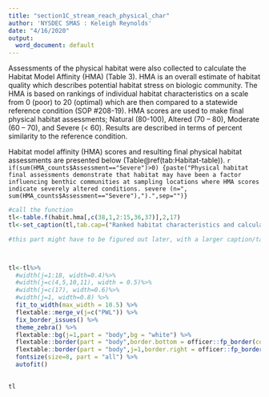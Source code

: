```yaml
---
title: "section1C_stream_reach_physical_char"
author: 'NYSDEC SMAS : Keleigh Reynolds'
date: "4/16/2020"
output:
  word_document: default
---
```


Assessments of the physical habitat were also collected to calculate the Habitat Model Affinity (HMA) (Table 3). HMA is an overall estimate of habitat quality which describes potential habitat stress on biologic community. The HMA is based on rankings of individual habitat characteristics on a scale from 0 (poor) to 20 (optimal) which are then compared to a statewide reference condition (SOP #208-19). HMA scores are used to make final physical habitat assessments; Natural (80-100), Altered (70 – 80), Moderate (60 – 70), and Severe (< 60). Results are described in terms of percent similarity to the reference condition. 

Habitat model affinity (HMA) scores and resulting final physical habitat assessments are presented below (Table\@ref(tab:Habitat-table)). `r if(sum(HMA_counts$Assessment=="Severe")>0) {paste("Physical habitat final assessments demonstrate that habitat may have been a factor influencing benthic communities at sampling locations where HMA scores indicate severely altered conditions. severe (n=", sum(HMA_counts$Assessment=="Severe"),").",sep="")}`

<!---BLOCK_LANDSCAPE_START--->

```r


#call the function
tl<-table.f(habit.hma[,c(38,1,2:15,36,37)],2,17)
tl<-set_caption(tl,tab.cap=("Ranked habitat characteristics and calculated HMA. Epifaunal substrate (Epi. Cover); Embeddedness/Pool Substrate Characterization (Embed. Pool.); Velocity Depth Regime/Pool Variability (Vel/Dep Reg.); Sediment Deposition (Sed. Dep.); Channel Flow Status (Flow Status); Channel Alteration (Chan. Alt.); Riffle Frequency/Stream Sinuosity (Rif. Freq.); Left and Right Bank Stability (L.B. and R.B. Stability); Left and Right Bank Vegetation (L.B. and R.B. Veg); Width of Left and Right Bank Vegetative Zone (L.B. and R.B. Veg Zone); Habitat Model Affinity Score (HMA Score); HMA Assessment (HMA Assess.)"),style="Table Caption",autonum = run_autonum(seq_id = "tab",prop=officer::fp_text_lite(bold = FALSE)))

#this part might have to be figured out later, with a larger caption/table function? Not sure yet.



tl<-tl%>%
  #width(j=1:18, width=0.4)%>%
  #width(j=c(4,5,10,11), width = 0.5)%>%
  #width(j=c(17), width=0.6)%>%
  #width(j=1, width=0.8) %>% 
  fit_to_width(max_width = 10.5) %>% 
  flextable::merge_v(j=c("PWL")) %>% 
  fix_border_issues() %>% 
  theme_zebra() %>% 
  flextable::bg(j=1,part = "body",bg = "white") %>% 
  flextable::border(part = "body",border.bottom = officer::fp_border(color="grey")) %>% 
  flextable::border(part = "body",j=1,border.right = officer::fp_border(color = "grey")) %>% 
  fontsize(size=8, part = "all") %>% 
  autofit()
  

tl


```

<!---BLOCK_LANDSCAPE_STOP--->

